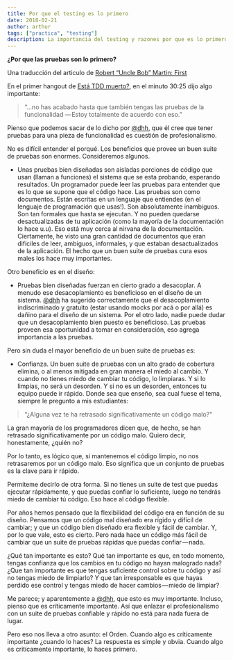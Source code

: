 ```yaml
---
title: Por que el testing es lo primero
date: 2018-02-21
author: arthur
tags: ["practica", "testing"]
description: La importancia del testing y razones por que es lo primero, en especial en Test Driven Development (TDD) traducido de Uncle Bob
---
```


**¿Por que las pruebas son lo primero?**

Una traducción del articulo de [Robert “Uncle Bob” Martin: First](http://blog.cleancoder.com/uncle-bob/2014/05/19/First.html)

En el primer hangout de [Está TDD muerto?](https://www.youtube.com/watch?v=z9quxZsLcfo), en el minuto 30:25 dijo algo importante:

> “…no has acabado hasta que también tengas las pruebas de la funcionalidad — Estoy totalmente de acuerdo con eso.”

Pienso que podemos sacar de lo dicho por [@dhh](1), que él cree que tener pruebas para una pieza de funcionalidad es cuestión de profesionalismo.

No es difícil entender el porqué. Los beneficios que provee un buen suite de pruebas son enormes. Consideremos algunos.

- Unas pruebas bien diseñadas son aisladas porciones de código que usan (llaman a funciones) el sistema que se esta probando, esperando resultados. Un programador puede leer las pruebas para entender que es lo que se supone que el código hace. Las pruebas son como documentos. Están escritas en un lenguaje que entiendes (en el lenguaje de programación que usas!). Son absolutamente inambiguos. Son tan formales que hasta se ejecutan. Y no pueden quedarse desactualizadas de tu aplicación (como la mayoría de la documentación lo hace u.u).
  Eso está muy cerca al nirvana de la documentación. Ciertamente, he visto una gran cantidad de documentos que eran difíciles de leer, ambiguos, informales, y que estaban desactualizados de la aplicación. El hecho que un buen suite de pruebas cura esos males los hace muy importantes.

Otro beneficio es en el diseño:

- Pruebas bien diseñadas fuerzan en cierto grado a desacoplar. A menudo ese desacoplamiento es beneficioso en el diseño de un sistema.
  [@dhh](1) ha sugerido correctamente que el desacoplamiento indiscriminado y gratuito (estar usando mocks por acá o por allá) es dañino para el diseño de un sistema. Por el otro lado, nadie puede dudar que un desacoplamiento bien puesto es beneficioso. Las pruebas proveen esa oportunidad a tomar en consideración, eso agrega importancia a las pruebas.

Pero sin duda el mayor beneficio de un buen suite de pruebas es:

- Confianza. Un buen suite de pruebas con un alto grado de cobertura elimina, o al menos mitigada en gran manera el miedo al cambio. Y cuando no tienes miedo de cambiar tu código, lo limpiaras. Y si lo limpias, no será un desorden. Y si no es un desorden, entonces tu equipo puede ir rápido.
  Donde sea que enseño, sea cual fuese el tema, siempre le pregunto a mis estudiantes:

> “¿Alguna vez te ha retrasado significativamente un código malo?"

La gran mayoría de los programadores dicen que, de hecho, se han retrasado significativamente por un código malo. Quiero decir, honestamente, ¿quién no?

Por lo tanto, es lógico que, si mantenemos el código limpio, no nos retrasaremos por un código malo. Eso significa que un conjunto de pruebas es la clave para ir rápido.

Permiteme decirlo de otra forma. Si no tienes un suite de test que puedas ejecutar rápidamente, y que puedas confiar lo suficiente, luego no tendrás miedo de cambiar tú código. Eso hace al código flexible.

Por años hemos pensado que la flexibilidad del código era en función de su diseño. Pensamos que un código mal diseñado era rígido y difícil de cambiar; y que un código bien diseñado era flexible y fácil de cambiar. Y, por lo que vale, esto es cierto. Pero nada hace un código más fácil de cambiar que un suite de pruebas rápidas que puedas confiar — nada.

¿Qué tan importante es esto? Qué tan importante es que, en todo momento, tengas confianza que los cambios en tu código no hayan malogrado nada? ¿Que tan importante es que tengas suficiente control sobre tu código y así no tengas miedo de limpiarlo? Y que tan irresponsable es que hayas perdido ese control y tengas miedo de hacer cambios — miedo de limpiar?

Me parece; y aparentemente a [@dhh](1), que esto es muy importante. Incluso, pienso que es críticamente importante. Así que enlazar el profesionalismo con un suite de pruebas confiable y rápido no está para nada fuera de lugar.

Pero eso nos lleva a otro asunto: el Orden. Cuando algo es críticamente importante ¿cuando lo haces? La respuesta es simple y obvia. Cuando algo es critícamente importante, lo haces primero.

[1]: https://twitter.com/dhh
